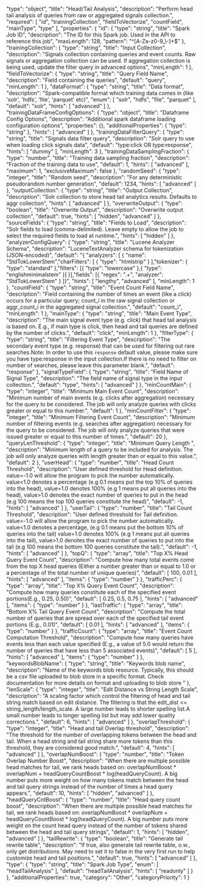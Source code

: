   "type": "object",
  "title": "Head/Tail Analysis",
  "description": "Perform head tail analysis of queries from raw or aggregated signals collection.",
  "required": [
    "id",
    "trainingCollection",
    "fieldToVectorize",
    "countField",
    "mainType",
    "type"
  ],
  "properties": {
    "id": {
      "type": "string",
      "title": "Spark Job ID",
      "description": "The ID for this Spark job. Used in the API to reference this job",
      "maxLength": 128,
      "pattern": "^[A-Za-z0-9_\\-]+$"
    },
    "trainingCollection": {
      "type": "string",
      "title": "Input Collection",
      "description": "Signals collection containing queries and event counts. Raw signals or aggregation collection can be used. If aggregation collection is being used, update the filter query in advanced options",
      "minLength": 1
    },
    "fieldToVectorize": {
      "type": "string",
      "title": "Query Field Name",
      "description": "Field containing the queries",
      "default": "query",
      "minLength": 1
    },
    "dataFormat": {
      "type": "string",
      "title": "Data format",
      "description": "Spark-compatible format which training data comes in (like 'solr', 'hdfs', 'file', 'parquet' etc)",
      "enum": [
        "solr",
        "hdfs",
        "file",
        "parquet"
      ],
      "default": "solr",
      "hints": [
        "advanced"
      ]
    },
    "trainingDataFrameConfigOptions": {
      "type": "object",
      "title": "Dataframe Config Options",
      "description": "Additional spark dataframe loading configuration options",
      "properties": {},
      "additionalProperties": {
        "type": "string"
      },
      "hints": [
        "advanced"
      ]
    },
    "trainingDataFilterQuery": {
      "type": "string",
      "title": "Signals data filter query",
      "description": "Solr query to use when loading click signals data",
      "default": "type:click OR type:response",
      "hints": [
        "dummy"
      ],
      "minLength": 3
    },
    "trainingDataSamplingFraction": {
      "type": "number",
      "title": "Training data sampling fraction",
      "description": "Fraction of the training data to use",
      "default": 1,
      "hints": [
        "advanced"
      ],
      "maximum": 1,
      "exclusiveMaximum": false
    },
    "randomSeed": {
      "type": "integer",
      "title": "Random seed",
      "description": "For any deterministic pseudorandom number generation",
      "default": 1234,
      "hints": [
        "advanced"
      ]
    },
    "outputCollection": {
      "type": "string",
      "title": "Output Collection",
      "description": "Solr collection to store head tail analytics results. Defaults to aggr collection",
      "hints": [
        "advanced"
      ]
    },
    "overwriteOutput": {
      "type": "boolean",
      "title": "Overwrite Output",
      "description": "Overwrite output collection",
      "default": true,
      "hints": [
        "hidden",
        "advanced"
      ]
    },
    "sourceFields": {
      "type": "string",
      "title": "Fields to Load",
      "description": "Solr fields to load (comma-delimited). Leave empty to allow the job to select the required fields to load at runtime.",
      "hints": [
        "hidden"
      ]
    },
    "analyzerConfigQuery": {
      "type": "string",
      "title": "Lucene Analyzer Schema",
      "description": "LuceneTextAnalyzer schema for tokenization (JSON-encoded)",
      "default": "{ \"analyzers\": [ { \"name\": \"StdTokLowerStem\",\"charFilters\": [ { \"type\": \"htmlstrip\" } ],\"tokenizer\": { \"type\": \"standard\" },\"filters\": [{ \"type\": \"lowercase\" },{ \"type\": \"englishminimalstem\" }] }],\"fields\": [{ \"regex\": \".+\", \"analyzer\": \"StdTokLowerStem\" } ]}",
      "hints": [
        "lengthy",
        "advanced"
      ],
      "minLength": 1
    },
    "countField": {
      "type": "string",
      "title": "Event Count Field Name",
      "description": "Field containing the number of times an event (like a click) occurs for a particular query; count_i in the raw signal collection or aggr_count_i in the aggregated signal collection.",
      "default": "count_i",
      "minLength": 1
    },
    "mainType": {
      "type": "string",
      "title": "Main Event Type",
      "description": "The main signal event type (e.g. click) that head tail analysis is based on. E.g., if main type is click, then head and tail queries are defined by the number of clicks.",
      "default": "click",
      "minLength": 1
    },
    "filterType": {
      "type": "string",
      "title": "Filtering Event Type",
      "description": "The secondary event type (e.g. response) that can be used for filtering out rare searches.Note: In order to use this `response` default value, please make sure you have type:response in the input collection.If there is no need to filter on number of searches, please leave this parameter blank.",
      "default": "response"
    },
    "signalTypeField": {
      "type": "string",
      "title": "Field Name of Signal Type",
      "description": "The field name of signal type in the input collection.",
      "default": "type",
      "hints": [
        "advanced"
      ]
    },
    "minCountMain": {
      "type": "integer",
      "title": "Minimum Main Event Count",
      "description": "Minimum number of main events (e.g. clicks after aggregation) necessary for the query to be considered. The job will only analyze queries with clicks greater or equal to this number.",
      "default": 1
    },
    "minCountFilter": {
      "type": "integer",
      "title": "Minimum Filtering Event Count",
      "description": "Minimum number of filtering events (e.g. searches after aggregation) necessary for the query to be considered. The job will only analyze queries that were issued greater or equal to this number of times.",
      "default": 20
    },
    "queryLenThreshold": {
      "type": "integer",
      "title": "Minimum Query Length ",
      "description": "Minimum length of a query to be included for analysis. The job will only analyze queries with length greater than or equal to this value.",
      "default": 2
    },
    "userHead": {
      "type": "number",
      "title": "Head Count Threshold",
      "description": "User defined threshold for Head definition. value=-1.0 will allow the program to pick the number automatically. value<1.0 denotes a percentage (e.g 0.1 means put the top 10% of queries into the head), value=1.0 denotes 100% (e.g 1 means put all queries into the head), value>1.0 denotes the exact number of queries to put in the head (e.g 100 means the top 100 queries constitute the head)",
      "default": -1,
      "hints": [
        "advanced"
      ]
    },
    "userTail": {
      "type": "number",
      "title": "Tail Count Threshold",
      "description": "User defined threshold for Tail definition. value=-1.0 will allow the program to pick the number automatically. value<1.0 denotes a percentage, (e.g 0.1 means put the bottom 10% of queries into the tail) value=1.0 denotes 100% (e.g 1 means put all queries into the tail), value>1.0 denotes the exact number of queries to put into the tail (e.g 100 means the bottom 100 queries constitute the tail).",
      "default": -1,
      "hints": [
        "advanced"
      ]
    },
    "topQ": {
      "type": "array",
      "title": "Top X% Head Query Event Count",
      "description": "Compute how many total events come from the top X head queries (Either a number greater than or equal to 1.0 or a percentage of the total number of unique queries)",
      "default": [
        100,
        0.01
      ],
      "hints": [
        "advanced"
      ],
      "items": {
        "type": "number"
      }
    },
    "trafficPerc": {
      "type": "array",
      "title": "Top X% Query Event Count",
      "description": "Compute how many queries constitute each of the specified event portions(E.g., 0.25, 0.50)",
      "default": [
        0.25,
        0.5,
        0.75
      ],
      "hints": [
        "advanced"
      ],
      "items": {
        "type": "number"
      }
    },
    "lastTraffic": {
      "type": "array",
      "title": "Bottom X% Tail Query Event Count",
      "description": "Compute the total number of queries that are spread over each of the specified tail event portions (E.g., 0.01)",
      "default": [
        0.01
      ],
      "hints": [
        "advanced"
      ],
      "items": {
        "type": "number"
      }
    },
    "trafficCount": {
      "type": "array",
      "title": "Event Count Computation Threshold",
      "description": "Compute how many queries have events less than each value specified (E.g., a value of 5.0 would return the number of queries that have less than 5 associated events)",
      "default": [
        5
      ],
      "hints": [
        "advanced"
      ],
      "items": {
        "type": "number"
      }
    },
    "keywordsBlobName": {
      "type": "string",
      "title": "Keywords blob name",
      "description": "Name of the keywords blob resource. Typically, this should be a csv file uploaded to blob store in a specific format. Check documentation for more details on format and uploading to blob store "
    },
    "lenScale": {
      "type": "integer",
      "title": "Edit Distance vs String Length Scale",
      "description": "A scaling factor which control the filtering of head and tail string match based on edit distance. The filtering is that the edit_dist <= string_length/length_scale. A large number leads to shorter spelling list.A small number leads to longer spelling list but may add lower quality corrections.",
      "default": 6,
      "hints": [
        "advanced"
      ]
    },
    "overlapThreshold": {
      "type": "integer",
      "title": "Head and tail Overlap threshold",
      "description": "The threshold for the number of overlapping tokens between the head and tail. When a head string and tail string share more tokens than this threshold, they are considered good match.",
      "default": 4,
      "hints": [
        "advanced"
      ]
    },
    "overlapNumBoost": {
      "type": "number",
      "title": "Token Overlap Number Boost",
      "description": "When there are multiple possible head matches for tail, we rank heads based on: overlapNumBoost * overlapNum + headQueryCountBoost * log(headQueryCount). A big number puts more weight on how many tokens match between the head and tail query strings instead of the number of times a head query appears.",
      "default": 10,
      "hints": [
        "hidden",
        "advanced"
      ]
    },
    "headQueryCntBoost": {
      "type": "number",
      "title": "Head query count boost",
      "description": "When there are multiple possible head matches for tail, we rank heads based on: overlapNumBoost * overlapNum + headQueryCountBoost * log(headQueryCount). A big number puts more weight on the count head query instead of the number of tokens shared between the head and tail query strings",
      "default": 1,
      "hints": [
        "hidden",
        "advanced"
      ]
    },
    "tailRewrite": {
      "type": "boolean",
      "title": "Generate tail rewrite table",
      "description": "If true, also generate tail rewrite table, o.w., only get distributions. May need to set it to false in the very first run to help customize head and tail positions.",
      "default": true,
      "hints": [
        "advanced"
      ]
    },
    "type": {
      "type": "string",
      "title": "Spark Job Type",
      "enum": [
        "headTailAnalysis"
      ],
      "default": "headTailAnalysis",
      "hints": [
        "readonly"
      ]
    }
  },
  "additionalProperties": true,
  "category": "Other",
  "categoryPriority": 1
}
